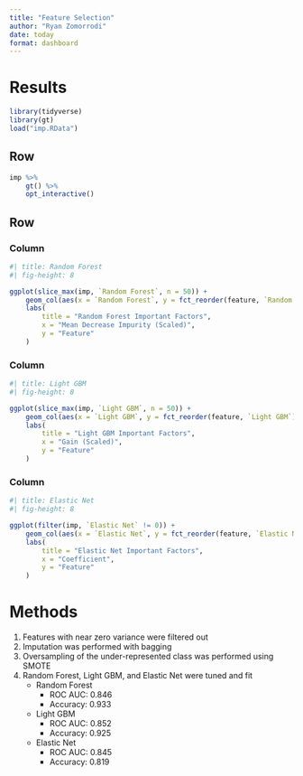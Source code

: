 ```yaml
---
title: "Feature Selection"
author: "Ryan Zomorrodi"
date: today
format: dashboard
---
```


# Results

```r
library(tidyverse)
library(gt)
load("imp.RData")
```

## Row {height=40%}

```r
imp %>%
    gt() %>%
    opt_interactive()
```

## Row {height=60%}

### Column

```r
#| title: Random Forest
#| fig-height: 8

ggplot(slice_max(imp, `Random Forest`, n = 50)) +
    geom_col(aes(x = `Random Forest`, y = fct_reorder(feature, `Random Forest`))) +
    labs(
        title = "Random Forest Important Factors",
        x = "Mean Decrease Impurity (Scaled)",
        y = "Feature"
    )
```

### Column

```r
#| title: Light GBM
#| fig-height: 8

ggplot(slice_max(imp, `Light GBM`, n = 50)) +
    geom_col(aes(x = `Light GBM`, y = fct_reorder(feature, `Light GBM`))) +
    labs(
        title = "Light GBM Important Factors",
        x = "Gain (Scaled)",
        y = "Feature"
    )
```

### Column

```r
#| title: Elastic Net
#| fig-height: 8

ggplot(filter(imp, `Elastic Net` != 0)) +
    geom_col(aes(x = `Elastic Net`, y = fct_reorder(feature, `Elastic Net`))) +
    labs(
        title = "Elastic Net Important Factors",
        x = "Coefficient",
        y = "Feature"
    )
```

# Methods

1. Features with near zero variance were filtered out
2. Imputation was performed with bagging
3. Oversampling of the under-represented class was performed using SMOTE
4. Random Forest, Light GBM, and Elastic Net were tuned and fit
    - Random Forest
        - ROC AUC: 0.846
        - Accuracy: 0.933
    - Light GBM
        - ROC AUC: 0.852
        - Accuracy: 0.925
    - Elastic Net
        - ROC AUC: 0.845
        - Accuracy: 0.819

